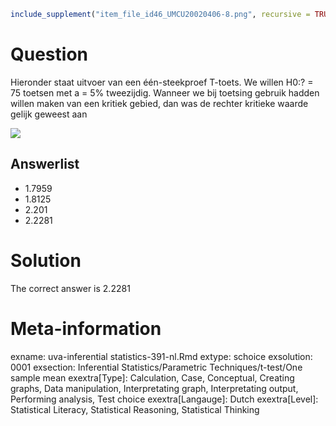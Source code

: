 ```r
include_supplement("item_file_id46_UMCU20020406-8.png", recursive = TRUE)
```
Question
========

Hieronder staat uitvoer van een één-steekproef T-toets. We willen H0:? = 75 toetsen met a = 5% tweezijdig. Wanneer we bij toetsing gebruik hadden willen maken van een kritiek gebied, dan was de rechter kritieke waarde gelijk geweest aan


![](item_file_id46_UMCU20020406-8.png)

Answerlist
----------
* 1.7959
* 1.8125
* 2.201
* 2.2281

Solution
========

The correct answer is  2.2281

Meta-information
================
exname: uva-inferential statistics-391-nl.Rmd
extype: schoice
exsolution: 0001
exsection: Inferential Statistics/Parametric Techniques/t-test/One sample mean
exextra[Type]: Calculation, Case, Conceptual, Creating graphs, Data manipulation, Interpretating graph, Interpretating output, Performing analysis, Test choice
exextra[Langauge]: Dutch
exextra[Level]: Statistical Literacy, Statistical Reasoning, Statistical Thinking
